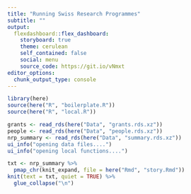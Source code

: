 ```yaml
---
title: "Running Swiss Research Programmes"
subtitle: ""
output: 
  flexdashboard::flex_dashboard:
    storyboard: true
    theme: cerulean
    self_contained: false
    social: menu
    source_code: https://git.io/vNmxt
editor_options: 
  chunk_output_type: console
---
```


```r
library(here)
source(here("R", "boilerplate.R"))
source(here("R", "local.R"))

grants <- read_rds(here("Data", "grants.rds.xz"))
people <- read_rds(here("Data", "people.rds.xz"))
nrp_summary <- read_rds(here("Data", "summary.rds.xz"))
ui_info("opening data files....")
ui_info("opening local functions....")
```

```r
txt <- nrp_summary %>% 
  pmap_chr(knit_expand, file = here("Rmd", "story.Rmd"))
knit(text = txt, quiet = TRUE) %>% 
  glue_collapse("\n")
```
